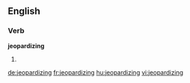 ==English==

===Verb===
'''jeopardizing'''

# {{present participle of|jeopardize}}

[[de:jeopardizing]]
[[fr:jeopardizing]]
[[hu:jeopardizing]]
[[vi:jeopardizing]]